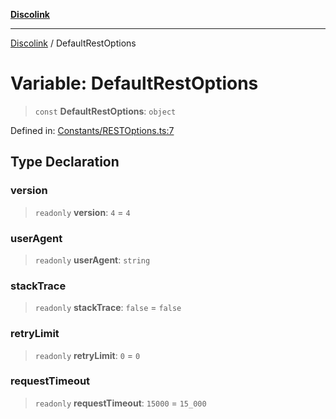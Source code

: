 [**Discolink**](../README.md)

***

[Discolink](../globals.md) / DefaultRestOptions

# Variable: DefaultRestOptions

> `const` **DefaultRestOptions**: `object`

Defined in: [Constants/RESTOptions.ts:7](https://github.com/Archayu/discolink/blob/ddfd70ea55cc6996bf3567765f64fb3824cd3f79/src/Constants/RESTOptions.ts#L7)

## Type Declaration

### version

> `readonly` **version**: `4` = `4`

### userAgent

> `readonly` **userAgent**: `string`

### stackTrace

> `readonly` **stackTrace**: `false` = `false`

### retryLimit

> `readonly` **retryLimit**: `0` = `0`

### requestTimeout

> `readonly` **requestTimeout**: `15000` = `15_000`
